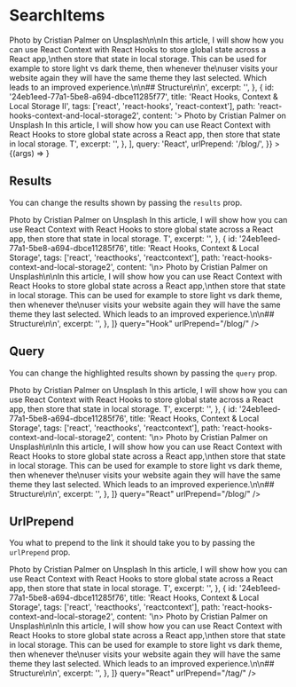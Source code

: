 

<Meta title="Molecules | SearchItems" component={SearchItems} />

# SearchItems

<Preview>
  <Story
    name="Basic"
    args={{
      results: [
        {
          id: '24eb1eed-77a1-5be8-a694-dbce11285f76',
          title: 'React Hooks, Context & Local Storage',
          tags: ['react', 'reacthooks', 'reactcontext'],
          path: 'react-hooks-context-and-local-storage',
          content:
            '\n> Photo by Cristian Palmer on Unsplash\n\nIn this article, I will show how you can use React Context with React Hooks to store global state across a React app,\nthen store that state in local storage. This can be used for example to store light vs dark theme, then whenever the\nuser visits your website again they will have the same theme they last selected. Which leads to an improved experience.\n\n## Structure\n\n',
          excerpt: '',
        },
        {
          id: '24eb1eed-77a1-5be8-a694-dbce11285f77',
          title: 'React Hooks, Context & Local Storage II',
          tags: ['react', 'react-hooks', 'react-context'],
          path: 'react-hooks-context-and-local-storage2',
          content:
            '> Photo by Cristian Palmer on Unsplash In this article, I will show how you can use React Context with React Hooks to store global state across a React app, then store that state in local storage. T',
          excerpt: '',
        },
      ],
      query: 'React',
      urlPrepend: '/blog/',
    }}
  >
    {(args) => <SearchItems {...args} />}
  </Story>
</Preview>

<Props story="Basic" />

## Results

You can change the results shown by passing the `results` prop.

<Preview>
  <Story name="Results">
    <SearchItems
      results={[
        {
          id: '24eb1eed-77a1-5be8-a694-dbce11285f77',
          title: 'React Hooks, Context & Local Storage II',
          tags: ['react', 'react-hooks', 'react-context'],
          path: 'react-hooks-context-and-local-storage4',
          content:
            '> Photo by Cristian Palmer on Unsplash In this article, I will show how you can use React Context with React Hooks to store global state across a React app, then store that state in local storage. T',
          excerpt: '',
        },
        {
          id: '24eb1eed-77a1-5be8-a694-dbce11285f76',
          title: 'React Hooks, Context & Local Storage',
          tags: ['react', 'reacthooks', 'reactcontext'],
          path: 'react-hooks-context-and-local-storage2',
          content:
            '\n> Photo by Cristian Palmer on Unsplash\n\nIn this article, I will show how you can use React Context with React Hooks to store global state across a React app,\nthen store that state in local storage. This can be used for example to store light vs dark theme, then whenever the\nuser visits your website again they will have the same theme they last selected. Which leads to an improved experience.\n\n## Structure\n\n',
          excerpt: '',
        },
      ]}
      query="Hook"
      urlPrepend="/blog/"
    />
  </Story>
</Preview>

## Query

You can change the highlighted results shown by passing the `query` prop.

<Preview>
  <Story name="Query">
    <SearchItems
      results={[
        {
          id: '24eb1eed-77a1-5be8-a694-dbce11285f77',
          title: 'React Hooks, Context & Local Storage II',
          tags: ['react', 'react-hooks', 'react-context'],
          path: 'react-hooks-context-and-local-storage4',
          content:
            '> Photo by Cristian Palmer on Unsplash In this article, I will show how you can use React Context with React Hooks to store global state across a React app, then store that state in local storage. T',
          excerpt: '',
        },
        {
          id: '24eb1eed-77a1-5be8-a694-dbce11285f76',
          title: 'React Hooks, Context & Local Storage',
          tags: ['react', 'reacthooks', 'reactcontext'],
          path: 'react-hooks-context-and-local-storage2',
          content:
            '\n> Photo by Cristian Palmer on Unsplash\n\nIn this article, I will show how you can use React Context with React Hooks to store global state across a React app,\nthen store that state in local storage. This can be used for example to store light vs dark theme, then whenever the\nuser visits your website again they will have the same theme they last selected. Which leads to an improved experience.\n\n## Structure\n\n',
          excerpt: '',
        },
      ]}
      query="React"
      urlPrepend="/blog/"
    />
  </Story>
</Preview>

## UrlPrepend

You what to prepend to the link it should take you to by passing the `urlPrepend` prop.

<Preview>
  <Story name="UrlPrepend">
    <SearchItems
      results={[
        {
          id: '24eb1eed-77a1-5be8-a694-dbce11285f77',
          title: 'React Hooks, Context & Local Storage II',
          tags: ['react', 'react-hooks', 'react-context'],
          path: 'react-hooks-context-and-local-storage4',
          content:
            '> Photo by Cristian Palmer on Unsplash In this article, I will show how you can use React Context with React Hooks to store global state across a React app, then store that state in local storage. T',
          excerpt: '',
        },
        {
          id: '24eb1eed-77a1-5be8-a694-dbce11285f76',
          title: 'React Hooks, Context & Local Storage',
          tags: ['react', 'reacthooks', 'reactcontext'],
          path: 'react-hooks-context-and-local-storage2',
          content:
            '\n> Photo by Cristian Palmer on Unsplash\n\nIn this article, I will show how you can use React Context with React Hooks to store global state across a React app,\nthen store that state in local storage. This can be used for example to store light vs dark theme, then whenever the\nuser visits your website again they will have the same theme they last selected. Which leads to an improved experience.\n\n## Structure\n\n',
          excerpt: '',
        },
      ]}
      query="React"
      urlPrepend="/tag/"
    />
  </Story>
</Preview>
